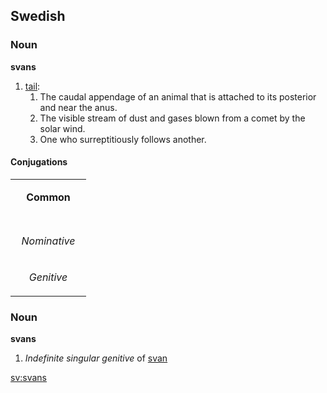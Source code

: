 ==Swedish==
===Noun===
'''svans'''

#[[tail]]:
## The caudal appendage of an animal that is attached to its posterior and near the anus.
## The visible stream of dust and gases blown from a comet by the solar wind.
## One who surreptitiously follows another.

====Conjugations====
{| border=1 cellspacing=0
| bgcolor="#FFFFF0" colspan=5 align=center | '''Common'''
|-
|- bgcolor="#FFFFF0" align=center
! rowspan=2 | 
| colspan=2 width=105| Singular 
| colspan=2 | Plural
|- bgcolor="#FFFFF0" align=center
| width=105 | ''Indefinite'' 
| width=105 | ''Definite'' 
| width=105 |  ''Indefinite'' 
|  width=105 | ''Definite''
|- align=center
| width=105 bgcolor="#FFFFF0" | ''Nominative'' 
| [[svans]]
| [[svansen]]
| [[svansar]]
| [[svansarna]]
|- align=center
| width=105 bgcolor="#FFFFF0" | ''Genitive'' 
| [[svans]]
| [[svansens]]
| [[svansars]]
| [[svansarnas]]
|}

===Noun===
'''svans'''

#''Indefinite singular genitive'' of [[svan]]

[[sv:svans]]